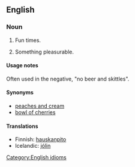 ==English==

===Noun===
{{en-noun|sg=[[beer]] [[and]] [[skittles]]|-}}

# {{idiom}} Fun times.
# {{idiom}} Something pleasurable.

====Usage notes====
Often used in the negative, "no beer and skittles".

====Synonyms====
* [[peaches and cream]]
* [[bowl of cherries]]

====Translations====
{{trans-top|fun times}}
* Finnish: [[hauskanpito]]
* Icelandic: [[það eru ekki alltaf jólin|jólin]]
{{trans-mid}}
{{trans-bottom}}

[[Category:English idioms]]